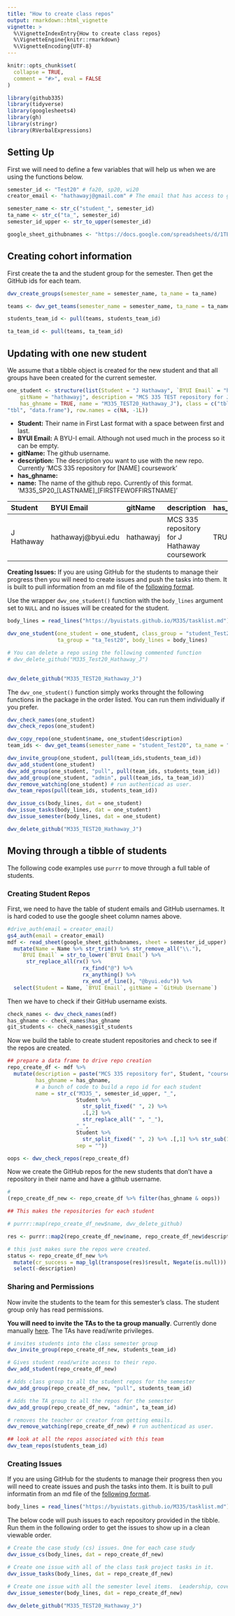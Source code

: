 ```yaml
---
title: "How to create class repos"
output: rmarkdown::html_vignette
vignette: >
  %\VignetteIndexEntry{How to create class repos}
  %\VignetteEngine{knitr::rmarkdown}
  %\VignetteEncoding{UTF-8}
---
```


```r
knitr::opts_chunk$set(
  collapse = TRUE,
  comment = "#>", eval = FALSE
)
```

```r
library(github335)
library(tidyverse)
library(googlesheets4)
library(gh)
library(stringr)
library(RVerbalExpressions)
```

## Setting Up

First we will need to define a few variables that will help us when we are using the functions below.

```r
semester_id <- "Test20" # fa20, sp20, wi20
creator_email <- "hathawayj@gmail.com" # The email that has access to google docs.

semester_name <- str_c("student_", semester_id)
ta_name <- str_c("ta_", semester_id)
semester_id_upper <- str_to_upper(semester_id)

google_sheet_githubnames <- "https://docs.google.com/spreadsheets/d/1TB_adLB9cNopQo0JLXfaCxtBW7abibIEmqYopqT-AAI/edit?usp=sharing"

```


## Creating cohort information

First create the ta and the student group for the semester. Then get the GitHub ids for each team.

```r
dwv_create_groups(semester_name = semester_name, ta_name = ta_name) 

teams <- dwv_get_teams(semester_name = semester_name, ta_name = ta_name) 

students_team_id <- pull(teams, students_team_id)

ta_team_id <- pull(teams, ta_team_id)
```

## Updating with one new student

We assume that a tibble object is created for the new student and that all groups have been created for the current semester.


```r
one_student <- structure(list(Student = "J Hathaway", `BYUI Email` = "hathawayj@byui.edu", 
    gitName = "hathawayj", description = "MCS 335 TEST repository for J Hathaway coursework", 
    has_ghname = TRUE, name = "M335_TEST20_Hathaway_J"), class = c("tbl_df", 
"tbl", "data.frame"), row.names = c(NA, -1L))
```

 - **Student:** Their name in First Last format with a space between first and last.
 - **BYUI Email:** A BYU-I email. Although not used much in the process so it can be empty.
 - **gitName:** The github username.
 - **description:** The description you want to use with the new repo. Currently 'MCS 335 repository for [NAME] coursework'
 - **has_ghname:**
 - **name:** The name of the github repo. Currently of this format. 'M335_SP20_[LASTNAME]_[FIRSTFEWOFFIRSTNAME]' 

|Student    |BYUI Email         |gitName   |description                                  |has_ghname |name                 |
|:----------|:------------------|:---------|:--------------------------------------------|:----------|:--------------------|
|J Hathaway |hathawayj@byui.edu |hathawayj |MCS 335 repository for J Hathaway coursework |TRUE       |M335_SP20_Hathaway_J |


**Creating Issues:** If you are using GitHub for the students to manage their progress then you will need to create issues and push the tasks into them. It is built to pull information from an md file of the [following format](https://byuistats.github.io/M335/tasklist.md). 

Use the wrapper `dwv_one_student()` function with the `body_lines` argument set to `NULL` and no issues will be created for the student.

```r

body_lines = read_lines("https://byuistats.github.io/M335/tasklist.md")

```



```r
dwv_one_student(one_student = one_student, class_group = "student_Test20",
                ta_group = "ta_Test20", body_lines = body_lines)

# You can delete a repo using the following commented function
# dwv_delete_github("M335_Test20_Hathaway_J")
  
```

```r
dwv_delete_github("M335_TEST20_Hathaway_J")
```

The `dwv_one_student()` function simply works throught the following functions in the package in the order listed.  You can run them individually if you prefer.


```r

dwv_check_names(one_student)
dwv_check_repos(one_student)

dwv_copy_repo(one_student$name, one_student$description)
team_ids <- dwv_get_teams(semester_name = "student_Test20", ta_name = "ta_Test20") 

dwv_invite_group(one_student, pull(team_ids,students_team_id))
dwv_add_student(one_student)
dwv_add_group(one_student, "pull", pull(team_ids, students_team_id))
dwv_add_group(one_student, "admin", pull(team_ids, ta_team_id))
dwv_remove_watching(one_student) # run authenticad as user.
dwv_team_repos(pull(team_ids, students_team_id))

dwv_issue_cs(body_lines, dat = one_student)
dwv_issue_tasks(body_lines, dat = one_student)
dwv_issue_semester(body_lines, dat = one_student)

```


```r
dwv_delete_github("M335_TEST20_Hathaway_J")
```


## Moving through a tibble of students

The following code examples use `purrr` to move through a full table of students.

### Creating Student Repos

First, we need to have the table of student emails and GitHub usernames. It is hard coded to use the google sheet column names above.

```r
#drive_auth(email = creator_email)
gs4_auth(email = creator_email)
mdf <- read_sheet(google_sheet_githubnames, sheet = semester_id_upper) %>%
  mutate(Name = Name %>% str_trim() %>% str_remove_all("\\."),
    `BYUI Email` = str_to_lower(`BYUI Email`) %>%
      str_replace_all(rx() %>%
                        rx_find("@") %>%
                        rx_anything() %>%
                        rx_end_of_line(), "@byui.edu")) %>%
  select(Student = Name, `BYUI Email`, gitName = `GitHub Username`)

```

Then we have to check if their GitHub username exists.

```r
check_names <- dwv_check_names(mdf)
has_ghname <- check_names$has_ghname
git_students <- check_names$git_students
```

Now we build the table to create student repositories and check to see if the repos are created.


```r
## prepare a data frame to drive repo creation
repo_create_df <- mdf %>%
  mutate(description = paste("MCS 335 repository for", Student, "coursework"),
         has_ghname = has_ghname,
         # a bunch of code to build a repo id for each student
         name = str_c("M335_", semester_id_upper, "_",
                      Student %>% 
                        str_split_fixed(" ", 2) %>% 
                        .[,2] %>% 
                        str_replace_all(" ", "_"),
                      "_",
                      Student %>% 
                        str_split_fixed(" ", 2) %>% .[,1] %>% str_sub(1,4),
                      sep = ""))

oops <- dwv_check_repos(repo_create_df)

```

Now we create the GitHub repos for the new students that don't have a repository in their name and have a github username. 

```r
# 
(repo_create_df_new <- repo_create_df %>% filter(has_ghname & oops))

## This makes the repositories for each student

# purrr::map(repo_create_df_new$name, dwv_delete_github)

res <- purrr::map2(repo_create_df_new$name, repo_create_df_new$description, dwv_copy_repo)

# this just makes sure the repos were created.
status <- repo_create_df_new %>%
  mutate(cr_success = map_lgl(transpose(res)$result, Negate(is.null))) %>%
  select(-description)

```

### Sharing and Permissions 

Now invite the students to the team for this semester's class. The student group only has read permissions.

**You will need to invite the TAs to the ta group manually**. Currently done manually [here](https://github.com/orgs/BYUI335/teams). The TAs have read/write privileges.  

```r
# invites students into the class semester group
dwv_invite_group(repo_create_df_new, students_team_id)

# Gives student read/write access to their repo.
dwv_add_student(repo_create_df_new)

# Adds class group to all the student repos for the semester
dwv_add_group(repo_create_df_new, "pull", students_team_id)

# Adds the TA group to all the repos for the semester
dwv_add_group(repo_create_df_new, "admin", ta_team_id)

# removes the teacher or creator from getting emails.
dwv_remove_watching(repo_create_df_new) # run authenticad as user.

## look at all the repos associated with this team
dwv_team_repos(students_team_id)
```

### Creating Issues

If you are using GitHub for the students to manage their progress then you will need to create issues and push the tasks into them. It is built to pull informatin from an md file of the [following format](https://byuistats.github.io/M335/tasklist.md).


```r
body_lines = read_lines("https://byuistats.github.io/M335/tasklist.md")
```


The below code will push issues to each repository provided in the tibble. Run them in the following order to get the issues to show up in a clean viewable order.

```r
# Create the case study (cs) issues. One for each case study
dwv_issue_cs(body_lines, dat = repo_create_df_new)

# Create one issue with all of the class task project tasks in it.
dwv_issue_tasks(body_lines, dat = repo_create_df_new)

# Create one issue with all the semester level items.  Leadership, cover letter
dwv_issue_semester(body_lines, dat = repo_create_df_new)

```


```r
dwv_delete_github("M335_TEST20_Hathaway_J")
```











